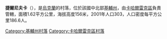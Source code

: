 {{coord|49|47|25|N|30|44|53|E|scale:30000|display=title}}

'''捷爾尼夫卡'''（{{lang-uk|Тернівка}}），是[[烏克蘭|烏克蘭]]的村落，位於該國中北部[[基輔州|基輔州]]，由[[卡哈爾雷克區|卡哈爾雷克區]]負責管轄，面積1.62平方公里，海拔高度156米，2001年人口303，人口密度每平方公里186.6人。

{{DEFAULTSORT:Тернівка}}
[[Category:基輔州村落|Category:基輔州村落]]
[[Category:卡哈爾雷克區村落|Category:卡哈爾雷克區村落]]


{{Kiev-geo-stub}}